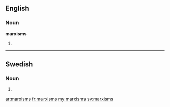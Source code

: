 ==English==

===Noun===
'''marxisms'''

# {{plural of|[[marxism]]}}

----

==Swedish==

===Noun===
{{head|sv|noun form}}

# {{sv-noun-form-indef-gen|marxism}}

[[ar:marxisms]]
[[fr:marxisms]]
[[my:marxisms]]
[[sv:marxisms]]